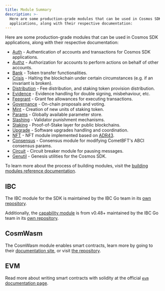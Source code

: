 ```yaml
---
title: Module Summary
description: >-
  Here are some production-grade modules that can be used in Cosmos SDK
  applications, along with their respective documentation:
---
```


Here are some production-grade modules that can be used in Cosmos SDK applications, along with their respective documentation:

* [Auth](/docs/sdk/v0.50/build/modules/auth/aut) - Authentication of accounts and transactions for Cosmos SDK applications.
* [Authz](/docs/sdk/v0.50/build/modules/authz/README) - Authorization for accounts to perform actions on behalf of other accounts.
* [Bank](/docs/sdk/v0.50/build/modules/bank/README) - Token transfer functionalities.
* [Crisis](/docs/sdk/v0.50/build/modules/crisis/README) - Halting the blockchain under certain circumstances (e.g. if an invariant is broken).
* [Distribution](/docs/sdk/v0.50/build/modules/distribution/README) - Fee distribution, and staking token provision distribution.
* [Evidence](/docs/sdk/v0.50/build/modules/evidence/README) - Evidence handling for double signing, misbehaviour, etc.
* [Feegrant](/docs/sdk/v0.50/build/modules/feegrant/README) - Grant fee allowances for executing transactions.
* [Governance](/docs/sdk/v0.50/build/modules/gov/README) - On-chain proposals and voting.
* [Mint](/docs/sdk/v0.50/build/modules/mint/README) - Creation of new units of staking token.
* [Params](/docs/sdk/v0.50/build/modules/params/README) - Globally available parameter store.
* [Slashing](/docs/sdk/v0.50/build/modules/slashing/README) - Validator punishment mechanisms.
* [Staking](/docs/sdk/v0.50/build/modules/staking/README) - Proof-of-Stake layer for public blockchains.
* [Upgrade](/docs/sdk/v0.50/build/modules/upgrade/README) - Software upgrades handling and coordination.
* [NFT](/docs/sdk/v0.50/build/modules/nft/README) - NFT module implemented based on [ADR43](https://docs.cosmos.network/main/architecture/adr-043-nft-module.html).
* [Consensus](/docs/sdk/v0.50/build/modules/consensus/README) - Consensus module for modifying CometBFT's ABCI consensus params.
* [Circuit](/docs/sdk/v0.50/build/modules/circuit/README) - Circuit breaker module for pausing messages.
* [Genutil](/docs/sdk/v0.50/build/modules/genutil/README) - Genesis utilities for the Cosmos SDK.

To learn more about the process of building modules, visit the [building modules reference documentation](https://docs.cosmos.network/main/building-modules/intro).

## IBC

The IBC module for the SDK is maintained by the IBC Go team in its [own repository](https://github.com/cosmos/ibc-go).

Additionally, the [capability module](https://github.com/cosmos/ibc-go/tree/fdd664698d79864f1e00e147f9879e58497b5ef1/modules/capability) is from v0.48+ maintained by the IBC Go team in its [own repository](https://github.com/cosmos/ibc-go/tree/fdd664698d79864f1e00e147f9879e58497b5ef1/modules/capability).

## CosmWasm

The CosmWasm module enables smart contracts, learn more by going to their [documentation site](https://book.cosmwasm.com/), or visit [the repository](https://github.com/CosmWasm/cosmwasm).

## EVM

Read more about writing smart contracts with solidity at the official [`evm` documentation page](https://docs.evmos.org/protocol/modules/evm).
